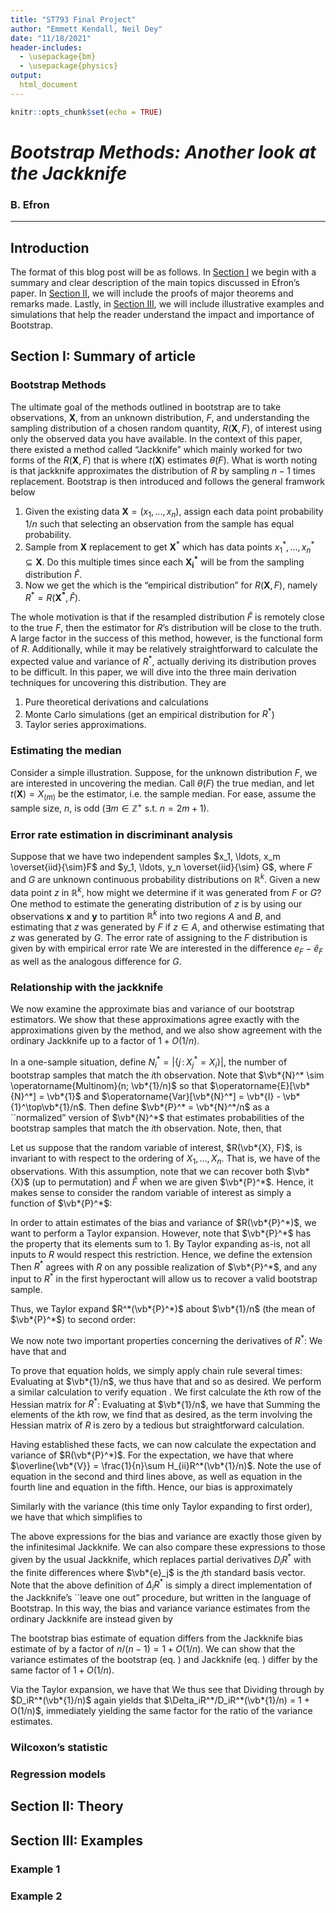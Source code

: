 ---
title: "ST793 Final Project"
author: "Emmett Kendall, Neil Dey"
date: "11/18/2021"
header-includes: 
  - \usepackage{bm} 
  - \usepackage{physics} 
output: 
  html_document
---
\newcommand{\bb}[1]{\boldsymbol{#1}}
\newcommand{\setst}{\,:\,}
\newcommand{\R}{\mathbb{R}}
\newcommand{\E}{\operatorname{E}}
\renewcommand{\var}{\operatorname{Var}}

```{r setup, include=FALSE}
knitr::opts_chunk$set(echo = TRUE)
```

# _Bootstrap Methods: Another look at the Jackknife_
### B. Efron

*** 

## Introduction 
The format of this blog post will be as follows. In [Section I](#sec1) we begin with a summary and clear description of the main topics discussed in Efron's paper. In [Section II](#sec2), we will include the proofs of major theorems and remarks made. Lastly, in [Section III](#sec3), we will include illustrative examples and simulations that help the reader understand the impact and importance of Bootstrap.

## Section I: Summary of article {#sec1}
### Bootstrap Methods
The ultimate goal of the methods outlined in bootstrap are to take observations, $\bb{X}$, from an unknown distribution, $F$, and understanding the sampling distribution of a chosen random quantity, $R(\bb{X}, F)$, of interest using only the observed data you have available. In the context of this paper, there existed a method called "Jackknife" which mainly worked for two forms of the $R(\bb{X}, F)$ that is
\begin{align*}
R(\bb{X}, F) &= t(\bb{X}) - \theta(F)\\
R(\bb{X}, F) &= \frac{t(\bb{X}) - \widehat{Bias}(t) - \theta(F)}{\sqrt{\widehat{Var}(t)}}
\end{align*}
where $t(\bb{X})$ estimates $\theta(F)$. What is worth noting is that jackknife approximates the distribution of $R$ by sampling $n-1$ times \textbf{with} replacement. Bootstrap is then introduced and follows the general framwork below

1. Given the existing data $\bb{X} = (x_1,...,x_n)$, assign each data point probability $1/n$ such that selecting an observation from the sample has equal probability. 
2. Sample from $\bb{X}$ \textbf{with} replacement to get $\bb{X}^*$  which has data points ${x_1^*, ..., x_n^*} \subseteq \bb{X}$. Do this multiple times since each $\bb{X_i^*}$ will be from the sampling distribution $\hat{F}$.
3. Now we get the \textit{bootstrap distribution} which is the "empirical distribution" for $R(\bb{X},F)$, namely $R^* = R(\bb{X^*}, \hat F)$.

The whole motivation is that if the resampled distribution $\hat F$ is remotely close to the true $F$, then the estimator for $R$'s distribution will be close to the truth. A large factor in the success of this method, however, is the functional form of $R$. Additionally, while it may be relatively straightforward to calculate the expected value and variance of $R^*$, actually deriving its distribution proves to be difficult. In this paper, we will dive into the three main derivation techniques for uncovering this distribution. They are

1. Pure theoretical derivations and calculations
2. Monte Carlo simulations (get an empirical distribution for $R^*$)
3. Taylor series approximations.

### Estimating the median {#med}
Consider a simple illustration. Suppose, for the unknown distribution $F$, we are interested in uncovering the median. Call $\theta(F)$ the true median, and let $t(\bb{X}) = X_{(m)}$ be the estimator, i.e. the sample median. For ease, assume the sample size, $n$, is odd ($\exists m\in \mathbb{Z}^+$ s.t. $n=2m+1$).

### Error rate estimation in discriminant analysis {#disAn}
Suppose that we have two independent samples $x_1, \ldots, x_m \overset{iid}{\sim}F$ and $y_1, \ldots, y_n \overset{iid}{\sim} G$, where $F$ and $G$ are unknown continuous probability distributions on $\mathbb{R}^k$.
Given a new data point $z$ in $\R^k$, how might we determine if it was generated from $F$ or $G$?
One method to estimate the generating distribution of $z$ is by using our observations $\bb{x}$ and $\bb{y}$ to partition $\mathbb{R}^k$ into two regions $A$ and $B$, and estimating that $z$ was generated by $F$ if $z\in A$, and otherwise estimating that $z$ was generated by $G$. 
The error rate of assigning to the $F$ distribution is given by
\begin{equation*}
  e_F = \Pr_F(X \in B)
\end{equation*}
with empirical error rate
\begin{equation*}
  \widehat{e}_F = \qty(\frac{|\{i \,:\, x_i \in B\}|}{m})
\end{equation*}
We are interested in the difference $e_F - \widehat{e}_F$ as well as the analogous difference for $G$. 

### Relationship with the jackknife {#relJack}
We now examine the approximate bias and variance of our bootstrap estimators. We show that these approximations agree exactly with the approximations given by the \textit{infinitesimal Jackknife} method, and we also show agreement with the ordinary Jackknife up to a factor of $1 + O(1/n)$.

In a one-sample situation, define $N_i^* = |\{j \,:\, X_j^* = X_i\}|$, the number of bootstrap samples that match the $i$th observation.
Note that $\vb*{N}^* \sim \operatorname{Multinom}(n; \vb*{1}/n)$ so that $\E[\vb*{N}^*] = \vb*{1}$ and $\var[\vb*{N}^*] = \vb*{I} - \vb*{1}^\top\vb*{1}/n$. 
Then define $\vb*{P}^* = \vb*{N}^*/n$ as a ``normalized" version of $\vb*{N}^*$ that estimates probabilities of the bootstrap samples that match the $i$th observation.
Note, then, that
\begin{equation}\label{eq:Pmoments}
  \E[\vb*{P}^*] = \vb*{1}/n \quad\quad \var[\vb*{P}^*] = \vb*{I}/n^2 - \vb*{11}^\top/n^3.
\end{equation}

Let us suppose that the random variable of interest, $R(\vb*{X}, F)$, is invariant to with respect to the ordering of $X_1, \ldots, X_n$. 
That is, we have \textit{exchangability} of the observations.
With this assumption, note that we can recover both $\vb*{X}$ (up to permutation) and $\widehat{F}$ when we are given $\vb*{P}^*$.
Hence, it makes sense to consider the random variable of interest as simply a function of $\vb*{P}^*$:
\begin{equation*}
  R(\vb*{P}^*) = R(\vb*{X}^*, \widehat{F}).
\end{equation*}

In order to attain estimates of the bias and variance of $R(\vb*{P}^*)$, we want to perform a Taylor expansion.
However, note that $\vb*{P}^*$ has the property that its elements sum to $1$.
By Taylor expanding as-is, not all inputs to $R$ would respect this restriction.
Hence, we define the extension
\begin{equation*}
  R^*(\vb*{v}) = R\qty(\vb*{v}/\sum_{i=1}^n v_i)
\end{equation*}
Then $R^*$ agrees with $R$ on any possible realization of $\vb*{P}^*$, and any input to $R^*$ in the first hyperoctant will allow us to recover a valid bootstrap sample.

Thus, we Taylor expand $R^*(\vb*{P}^*)$ about $\vb*{1}/n$ (the mean of $\vb*{P}^*$) to second order:
\begin{equation*}
  R^*(\vb*{P}^*) \approx R^*(\vb*{1}/n) + DR^*(\vb*{1}/n)(\vb*{P}^*-\vb*{1}/n) + \frac{1}{2}(\vb*{P}^* - \vb*{1}/n)^\top HR^*(\vb*{1}/n)(\vb*{P}^* - \vb*{1}/n).
\end{equation*}

We now note two important properties concerning the derivatives of $R^*$: We have that
\begin{equation}\label{eq:DRx}
  DR^*(\vb*{1}/n)\vb*{1} = 0
\end{equation}
and
\begin{equation}\label{eq:HRx}
  HR^*(\vb*{1}/n)\vb*{1} = -n\cdot DR^*(\vb*{1}/n)^\top.
\end{equation}

To prove that equation \ref{eq:DRx} holds, we simply apply chain rule several times:
\begin{align*}
  DR^* &= \pdv{\vb*{P}} \qty[R\qty(\vb*{P}/\sum_{i=1}^n P_i)] \\
       &= DR\qty(\frac{\vb*{P}}{\sum P_i}) \cdot \frac{1}{(\sum P_i)^2}\qty(\vb*{I}\sum_{i=1}^n P_i - \vb*{1}^\top \otimes \vb*{P}) \\
       &= \frac{1}{(\sum P_i)^2}\mqty[\qty(\sum P_i)\cdot D_1R\qty(\frac{\vb*{P}}{\sum P_i}) - P_1\sum\limits_{j=1}^n D_j{R}\qty(\frac{\vb*{P}}{\sum P_i}) & \cdots & \qty(\sum P_i)\cdot D_nR\qty(\frac{\vb*{P}}{\sum P_i}) - P_n\sum\limits_{j=1}^n D_j{R}\qty(\frac{\vb*{P}}{\sum P_i})].
\end{align*}
Evaluating at $\vb*{1}/n$, we thus have that 
\begin{equation*}
  DR^*(\vb*{1}/n) = \mqty[D_1R(\vb*{1}/n) - \frac{1}{n}\sum\limits_{j=1}^n D_jR(\vb*{1}/n) & \cdots & D_nR(\vb*{1}/n) - \frac{1}{n}\sum\limits_{j=1}^n D_jR(\vb*{1}/n)]
\end{equation*}
and so
\begin{align*}
  DR^*(\vb*{1}/n)\vb*{1} 
  &= \sum_{i=1}^n\qty(D_iR(\vb*{1}/n) - \frac{1}{n}\sum\limits_{j=1}^n D_jR(\vb*{1}/n)) \\
  &= \sum_{i=1}^n D_iR(\vb*{1}/n) - \sum_{j=1}^n D_jR(\vb*{1}/n) \\
  &= 0
\end{align*}
as desired. We perform a similar calculation to verify equation \ref{eq:HRx}. We first calculate the $k$th row of the Hessian matrix for $R^*$:
\begin{align*}
  H_kR^*(\vb*{P}) &= D(D_kR^*) \\
  &= D\qty(\frac{1}{\sum P_i}\cdot DR\qty(\frac{\vb*{P}}{\sum P_i})\vb*{e}_k - \frac{P_k}{(\sum P_i)^2}DR\qty(\frac{\vb*{P}}{\sum P_i})\cdot \vb*{1}) \\
  &= -\frac{\vb*{1}^\top}{(\sum P_i)^2}D_kR\qty(\frac{\vb*{P}}{\sum P_i}) + \qty(\frac{2P_k\vb*{1}^\top}{(\sum P_i)^3} - \frac{\vb*{e}_k^\top}{(\sum P_i)^2})\sum_{i=1}^n D_iR\qty(\frac{\vb*{P}}{\sum P_i}) + \qty(\frac{\vb*{e}_k^\top}{(\sum P_i)^3} - \frac{P_k - \vb*{1}^\top}{(\sum P_i)^4})HR\qty(\frac{\vb*{P}}{\sum P_i})\qty(\vb*{I}\sum P_i - \vb*{1}^\top \otimes \vb*{P}).
\end{align*}
Evaluating at $\vb*{1}/n$, we have that
\begin{equation*}
  H_kR^*(\vb*{1}/n) = -\vb*{1}^\top D_k(\vb*{1}/n) + \qty(\frac{2}{n}\vb*{1} - \vb*{e}_k^\top)\sum_{i=1}^n D_iR(\vb*{1}/n) + \qty(\vb*{e_k^\top} - \vb*{1}/n)HR(\vb*{1}/n)(\vb*{I} - \vb*{1}^\top \otimes \vb*{1}/n)
\end{equation*}
Summing the elements of the $k$th row, we find that
\begin{align*}
  H_kR^*(\vb*{1}/n)\vb*{1} &= -nD_kR(\vb*{1}/n) + \sum_{i=1}^n D_iR(\vb*{1}/n) + 0 \\
    &= -n D_kR^*(\vb*{1}/n)
\end{align*}
as desired, as the term involving the Hessian matrix of $R$ is zero by a tedious but straightforward calculation. 

Having established these facts, we can now calculate the expectation and variance of $R(\vb*{P}^*)$. For the expectation, we have that 
\begin{align*}
  \E[R^*(\vb*{P}^*)]
  &\approx R^*(\vb*{1}/n) + DR^*(\vb*{1}/n)\E\qty[(\vb*{P}^*-\vb*{1}/n)] + \frac{1}{2}\E\qty[(\vb*{P}^* - \vb*{1}/n)^\top HR^*(\vb*{1}/n)(\vb*{P}^* - \vb*{1}/n)] \\
  &= R^*(\vb*{1}/n) + DR^*(\vb*{1}/n) \cdot 0 + \frac{1}{2}\qty[\tr(HR^*(\vb*{1}/n) \cdot \var[\vb*{P}^*]) + \vb*{0}^\top HR^*(\vb*{1}/n)\vb*{0}] \\
  &= R^*(\vb*{1}/n) + \frac{1}{2}\tr(HR^*(\vb*{1}/n)(\vb*{I}/n^2 - \vb*{11}^\top/n)) \\
  &= R^*(\vb*{1}/n) + \frac{1}{2n^2}\tr(HR^*(\vb*{1}/n)) - \frac{1}{2}\tr(-nDR^*(\vb*{1}/n)^\top\vb*{1}^\top/n^3) \\
  &= R^*(\vb*{1}/n) + \frac{1}{2n^2}\tr(HR^*(\vb*{1}/n)) - \frac{1}{2}\tr(0) \\
  &= R^*(\vb*{1}/n) + \frac{1}{2n}\overline{\vb*{V}}
\end{align*}
where $\overline{\vb*{V}} = \frac{1}{n}\sum H_{ii}R^*(\vb*{1}/n)$. Note the use of equation \ref{eq:Pmoments} in the second and third lines above, as well as equation \ref{eq:HRx} in the fourth line and equation \ref{eq:DRx} in the fifth. Hence, our bias is approximately
\begin{equation} \label{eq:bootbias}
  \operatorname{Bias}[R(\vb*{X}^*), \widehat{F})] \approx \frac{1}{2n} \overline{\vb*{V}}.
\end{equation}

Similarly with the variance (this time only Taylor expanding to first order), we have that
\begin{align*}
  \var[R^*(\vb*{P}^*)] 
  &\approx \var[R^*(\vb*{1}/n) + DR^*(\vb*{1}/n)(\vb*{P}^*-\vb*{1}/n)] \\
  &= DR^*(\vb*{1}/n)\var[\vb*{P}^*-\vb*{1}/n]DR^*(\vb*{1}/n)^\top \\
  &= DR^*(\vb*{1}/n)\qty(\vb*{I}/n^2 + \vb*{11}^\top/n^3)DR^*(\vb*{1}/n)^\top
\end{align*}
which simplifies to
\begin{equation} \label{eq:bootvar}
  \var[R(\vb*{X}^*, \widehat{F})] \approx \frac{1}{n^2}\sum_{i=1}^n D_iR^*(\vb*{1}/n)^2
\end{equation}

The above expressions for the bias and variance are exactly those given by the infinitesimal Jackknife. We can also compare these expressions to those given by the usual Jackknife, which replaces partial derivatives $D_iR^*$ with the finite differences
\begin{equation*}
  \Delta_iR^* = (n-1)\qty[\frac{1}{n}\sum_{j=1}^n R^*\qty(\frac{\vb*{1}-\vb*{e}_j}{n-1}) - R^*\qty(\frac{\vb*{1}-\vb*{e}_i}{n-1})],
\end{equation*}
where $\vb*{e}_j$ is the $j$th standard basis vector.
Note that the above definition of $\Delta_iR^*$ is simply a direct implementation of the Jackknife's ``leave one out" procedure, but written in the language of Bootstrap.
In this way, the bias and variance variance estimates from the ordinary Jackknife are instead given by 
\begin{align}
  \E[R(\vb*{X}^*, \widehat{F})] &\approx \frac{1}{2(n-1)}\overline{\vb*{V}} \label{eq:jbias} \\
  \var[R(\vb*{X}^*, \widehat{F})] &\approx \frac{1}{n(n-1)}\sum_{i=1}^n \qty(\Delta_iR^*)^2. \label{eq:jvar}
\end{align}

The bootstrap bias estimate of equation \ref{eq:bootbias} differs from the Jackknife bias estimate of \ref{eq:jbias} by a factor of $n/(n-1) = 1 + O(1/n)$. 
We can show that the variance estimates of the bootstrap (eq. \ref{eq:bootvar}) and Jackknife (eq. \ref{eq:jvar}) differ by the same factor of $1 + O(1/n)$. 

Via the Taylor expansion, we have that
\begin{align*}
  R^*\qty(\frac{\vb*{1}-\vb*{e}_i}{n-1})
  &= R^*\qty(\vb*{1}/n) +  DR^*(\vb*{1}/n)\qty(\frac{\vb*{1}}{n(n-1)} - \frac{\vb*{e}_i}{n-1}) + \frac{1}{2}\qty(\frac{\vb*{1}}{n(n-1)} - \frac{\vb*{e}_i}{n-1})^\top HR^*(\vb*{1}/n)\qty(\frac{\vb*{1}}{n(n-1)} - \frac{\vb*{e}_i}{n-1}), \\
\intertext{which using equations \ref{eq:DRx} and \ref{eq:HRx} simplifies to}
  &= R^*\qty(\vb*{1}/n) - \frac{D_iR^*(\vb*{1}/n)}{n-1} + \frac{D_iR^*(\vb*{1}/n)}{(n-1)^2} + \frac{H_{ii}R^*(\vb*{1}/n)}{2(n-1)^2} \\
  &= R^*\qty(\vb*{1}/n) - \frac{n-2}{(n-1)^2} D_iR^*(\vb*{1}/n)+ \frac{H_{ii}R^*(\vb*{1}/n)}{2(n-1)^2}.
\end{align*}
We thus see that
\begin{align*}
  \Delta_iR^* 
  &= (n-1)\qty[\frac{1}{n}\sum_{j=1}^n R^*\qty(\frac{\vb*{1}-\vb*{e}_j}{n-1}) - R^*\qty(\frac{\vb*{1}-\vb*{e}_i}{n-1})] \\
  &= (n-1)\qty[\frac{1}{n}\sum_{j=1}^n\qty[R^*\qty(\vb*{1}/n) - \frac{n-2}{(n-1)^2} D_jR^*(\vb*{1}/n)+ \frac{H_{jj}R^*(\vb*{1}/n)}{2(n-1)^2}] - R^*\qty(\vb*{1}/n) + \frac{n-2}{(n-1)^2} D_iR^*(\vb*{1}/n) - \frac{H_{ii}R^*(\vb*{1}/n)}{2(n-1)^2}] \\
  &= \frac{1}{2n(n-1)}\sum_{j=1}^n H_{jj}R^*(\vb*{1}/n) + \frac{n-2}{n-1}D_iR^*(\vb*{1}/n) - \frac{H_{ii}R^*(\vb*{1}/n)}{2(n-1)} \\
  &= \frac{n-2}{n-1}D_iR^*(\vb*{1}/n) - \frac{1}{2(n-1)}\qty(H_{ii}R^*(\vb*{1}/n) - \overline{\vb*{V}})
\end{align*}
Dividing through by $D_iR^*(\vb*{1}/n)$ again yields that $\Delta_iR^*/D_iR^*(\vb*{1}/n) = 1 + O(1/n)$, immediately yielding the same factor for the ratio of the variance estimates.

### Wilcoxon's statistic {#wilStat}

### Regression models {#reg}

## Section II: Theory {#sec2}
<!-- we will use this section sort of as an appendix. Put all proofs here with a link and then reference them from the summary-->


## Section III: Examples {#sec3}
<!-- these will be our personal examples that are the ones that (i guess) will count for our grade -->

### Example 1 {#ex1}

### Example 2 {#ex2}

